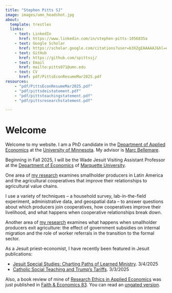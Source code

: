 ```yaml
---
title: "Stephen Pitts SJ"
image: images/umn_headshot.jpg
about: 
  template: trestles
  links:
    - text: LinkedIn
      href: https://www.linkedin.com/in/stephen-pitts-1056835a
    - text: Google Scholar
      href: https://scholar.google.com/citations?user=b3XZgEAAAAAJ&hl=en
    - text: GitHub
      href: https://github.com/spittssj/
    - text: Email
      href: mailto:pitts071@umn.edu
    - text: CV
      href: pdf/PittsEconResumeMar2025.pdf
resources:
    - "pdf/PittsEconResumeMar2025.pdf"
    - "pdf/pittsdeistatement.pdf"
    - "pdf/pittsteachingstatement.pdf"
    - "pdf/pittsresearchstatement.pdf"

---
```


# Welcome

Welcome to my website. I am a PhD candidate in the 
[Department of Applied Economics](https://apec.umn.edu/) at the
[University of Minnesota](https://www.umn.edu). My advisor is
[Marc Bellemare](http://marcfbellemare.com/). 

Beginning in Fall 2025, I will be the Wade Jesuit Visiting Assistant
Professor at the [Department of Economics](https://www.marquette.edu/business/economics/)
of [Marquette University](http://www.marquette.edu). 

One area of [my research](research.html) examines smallholder 
producers in Latin America and the agricultural cooperatives that 
improve their relationships to agricultural value chains.

I use a variety of techniques
-- a household survey, lab-in-the-field experiment, 
administrative data, and geospatial data --
to answer questions about which producers join cooperatives,
how cooperatives improve their livelihood, and what happens when cooperative
relationships break down.

Another area of [my research](research.html) examines what happens
when smallholder producers exit agriculture: the effect of
government subsidies on internal migration and the role
of worker referrals in the transition to the formal sector. 

As a Jesuit priest-economist, I have recently been featured in Jesuit publications:

* [Jesuit Special Studies: Charting Paths of Learned Ministry](https://www.jesuitscentralsouthern.org/stories/jesuit-special-studies-charting-paths-of-learned-ministry/). 3/4/2025
* [Catholic Social Teaching and Trump's Tariffs](https://www.americamagazine.org/politics-society/2025/03/03/trump-tariffs-catholic-social-teaching-250048). 3/3/2025

Also, a book review of mine of [Research Ethics in Applied Economics](https://www.routledge.com/Research-Ethics-in-Applied-Economics-A-Practical-Guide/Josephson-Michler/p/book/9780367457419) was just published in [Faith & Economics 83](https://christianeconomists.org/faith-economics/articles/).
You can read an [ungated version](pdf/PittsAppliedEconReview.pdf).
